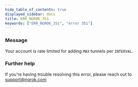 ```yaml
---
hide_table_of_contents: true
displayed_sidebar: docs
title: ERR_NGROK_351
keywords: ["ERR_NGROK_351", "error 351"]
---
```


### Message

Your account is rate limited for adding `MAX` tunnels per `INTERVAL`.

### Further help

If you're having trouble resolving this error, please reach out to [support@ngrok.com](mailto:support@ngrok.com?subject=Help%20with%20ERR_NGROK_351)
